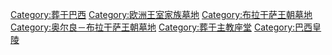 [[Category:葬于巴西|Category:葬于巴西]]
[[Category:欧洲王室家族墓地|Category:欧洲王室家族墓地]]
[[Category:布拉干萨王朝墓地|Category:布拉干萨王朝墓地]]
[[Category:奥尔良－布拉干萨王朝墓地|Category:奥尔良－布拉干萨王朝墓地]]
[[Category:葬于主教座堂|Category:葬于主教座堂]]
[[Category:巴西皇陵|Category:巴西皇陵]]